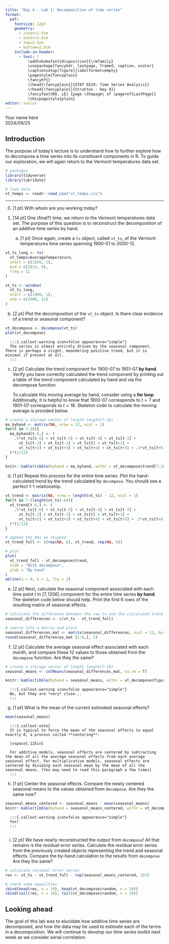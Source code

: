```yaml
---
title: "Day 4 - Lab 1: Decomposition of time series"
format:
  pdf:
    fontsize: 12pt
    geometry:
      - inner=1.5cm
      - outer=1.5cm
      - top=2.5cm
      - bottom=2.5cm
    include-in-header:
      - text: |
          \addtokomafont{disposition}{\rmfamily}
          \usepackage{fancyhdr, lastpage, framed, caption, xcolor}
          \captionsetup[figure]{labelformat=empty}
          \pagestyle{fancyplain}
          \fancyhf{}
          \lhead{\fancyplain{}{STAT 0219: Time Series Analysis}}
          \rhead{\fancyplain{}{Stratton - Day 4}}
          \fancyfoot[RO, LE] {page \thepage\ of \pageref{LastPage}}
          \thispagestyle{plain}
editor: source
---
```

\vspace{-3in}
\textbf{Name:} Your name here  
\textbf{Due:} 2024/09/25
\vspace{1.5in}


## Introduction

The purpose of today's lecture is to understand how to further explore how to decompose a time series into its constituent components in R. To guide our exploration, we will again return to the Vermont temperatures data set.  
```r
# packages
library(tidyverse)
library(lubridate)

# load data
vt_temps <- readr::read_csv("vt_temps.csv")
```

***

0. [1 pt] With whom are you working today?

   :::{.callout-warning icon=false appearance="simple"}

   :::

1. [14 pt] One (final?) time, we return to the Vermont temperatures data set. The purpose of this question is to reconstruct the decomposition of an additive time series by hand. 

   a) [1 pt] Once again, create a `ts` object, called `vt_ts`, of the Vermont temperatures time series spanning 1900-01 to 2000-12. 

```r
vt_ts_long <- ts(
  vt_temps$AverageTemperature,
  start = c(1850, 1),
  end = c(2013, 9),
  freq = 12
)

vt_ts <- window(
  vt_ts_long, 
  start = c(1900, 1),
  end = c(2000, 12)
)
```

   b) [2 pt] Plot the decomposition of the `vt_ts` object. Is there clear evidence of a trend or seasonal component?
   
```r
vt_decompose <- decompose(vt_ts)
plot(vt_decompose)
```   

      :::{.callout-warning icon=false appearance="simple"}
      The series is almost entirely driven by the seasonal component. There is perhaps a slight, meandering positive trend, but it is minimal if present at all. 
      :::

\newpage
      
   c) [2 pt] Calculate the trend component for 1900-07 to 1851-07 **by hand**. Verify you have correctly calculated the trend component by printing out a table of the trend component calculated by hand and via the decompose function. 
   
      :::{.callout-important title="Hint"}
      To calculate this moving average by hand, consider using a **for loop**. Additionally, it is helpful to know that 1900-07 corresponds to $t=7$ and 1901-07 corresponds to $t=18$. Skeleton code to calculate the moving average is provided below.
      :::
   
```r
# create a storage vector of length length(7:18)
ma_byhand <- matrix(NA, nrow = 12, ncol = 1)
for(t in 7:18){
  ma_byhand[t-6,] <- (
    .5*vt_ts[t-6] + vt_ts[t-5] + vt_ts[t-4] + vt_ts[t-3] + 
      vt_ts[t-2] + vt_ts[t-1] + vt_ts[t] + vt_ts[t+1] + 
      vt_ts[t+2] + vt_ts[t+3] + vt_ts[t+4] + vt_ts[t+5] + .5*vt_ts[t+6]
  )*(1/12)
}

knitr::kable(tibble(byhand = ma_byhand, withr = vt_decompose$trend[7:18]))
```

\newpage

   d) [1 pt] Repeat this process for the entire time series. Plot the hand-calculated trend by the trend calculated by `decompose`. You should see a perfect 1-1 relationship. 

```r
vt_trend <- matrix(NA, nrow = length(vt_ts) - 12, ncol = 1)
for(t in 7:(length(vt_ts)-6)){
  vt_trend[t-6,] <- (
    .5*vt_ts[t-6] + vt_ts[t-5] + vt_ts[t-4] + vt_ts[t-3] + 
      vt_ts[t-2] + vt_ts[t-1] + vt_ts[t] + vt_ts[t+1] + 
      vt_ts[t+2] + vt_ts[t+3] + vt_ts[t+4] + vt_ts[t+5] + .5*vt_ts[t+6]
  )*(1/12)
}

# append the NAs we skipped
vt_trend_full <- c(rep(NA, 6), vt_trend, rep(NA, 6))

# plot
plot(
  vt_trend_full ~ vt_decompose$trend,
  xlab = "With decompose",
  ylab = "By hand"
)
abline(a = 0, b = 1, lty = 2)
```

\newpage

   e) [2 pt] Next, calculate the seasonal component associated with each time point $t$ in $[7, 1206]$ component for the entire time series **by hand**. The skeleton code below should help. Print the first 6 rows of the resulting matrix of seasonal effects.
   
```r
# calculate the difference between the raw ts and the calculated trend
seasonal_differences <- c(vt_ts - vt_trend_full)

# coerce into a matrix and print
seasonal_differences_mat <- matrix(seasonal_differences, ncol = 12, byrow = T) 
round(seasonal_differences_mat [1:6,], 2)
```

   f) [2 pt] Calculate the average seasonal effect associated with each month, and compare these 12 values to those obtained from the `decompose` function. Are they the same?
   
```r
# create a storage vector of length length(7:18)
seasonal_means <- colMeans(seasonal_differences_mat, na.rm = T)

knitr::kable(tibble(byhand = seasonal_means, withr = vt_decompose$figure))
```   
   
      :::{.callout-warning icon=false appearance="simple"}
      No, but they are *very* close...
      :::
   
   g) [1 pt] What is the mean of the current estimated seasonal effects? 

```r
mean(seasonal_means)
```  

      :::{.callout-note}
      It is typical to force the mean of the seasonal effects to equal exactly 0, a process called **centering**. 
      
      \vspace{.125in}
      
      For additive models, seasonal effects are centered by subtracting the mean of all the average seasonal effects from each average seasonal effect. For multiplicative models, seasonal effects are centered by dividing each seasonal mean by the mean of all the seasonal means. (You may need to read this paragraph a few times) 
      :::

   h) [1 pt] Center the seasonal effects. Compare the newly centered seasonal means to the values obtained from `decompose`. Are they the same now?

```r
seasonal_means_centered <- seasonal_means - mean(seasonal_means)
knitr::kable(tibble(byhand = seasonal_means_centered, withr = vt_decompose$figure))
```  

      :::{.callout-warning icon=false appearance="simple"}
      Yes!
      :::
      
\newpage

   i) [2 pt] We have nearly reconstructed the output from `decompose`! All that remains is the residual error series. Calculate the residual error series from the previously created objects representing the trend and seasonal effects. Compare the by-hand calculation to the results from `decompose`. Are they the same?
      
```r
# calculate residual error series
res <- vt_ts - vt_trend_full - rep(seasonal_means_centered, 101)

# check some equalities
cbind(head(res, n = 10), head(vt_decompose$random, n = 10))
cbind(tail(res, n = 10), tail(vt_decompose$random, n = 10))
```      

## Looking ahead

The goal of this lab was to elucidate how additive time series are decomposed, and how the data may be used to estimate each of the terms in a decomposition. We will continue to develop our time series toolkit next week as we consider serial correlation. 



      